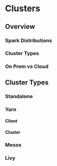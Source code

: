# Clusters {#clusters}

## Overview

### Spark Distributions

### Cluster Types

### On Prem vs Cloud

## Cluster Types

### Standalone

### Yarn

#### Client

#### Cluster

### Mesos

### Livy
